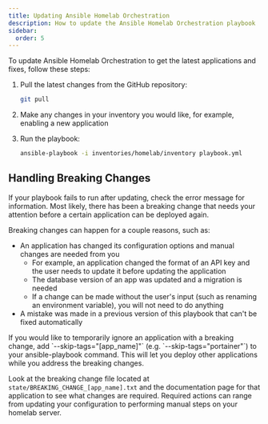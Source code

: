 ```yaml
---
title: Updating Ansible Homelab Orchestration
description: How to update the Ansible Homelab Orchestration playbook
sidebar:
  order: 5
---
```



To update Ansible Homelab Orchestration to get the latest applications and fixes, follow these steps:

<Steps>

1. Pull the latest changes from the GitHub repository:

   ```sh
   git pull
   ```

2. Make any changes in your inventory you would like, for example, enabling a new application
3. Run the playbook:
   ```sh
   ansible-playbook -i inventories/homelab/inventory playbook.yml
   ```

</Steps>

## Handling Breaking Changes

If your playbook fails to run after updating, check the error message for information.
Most likely, there has been a breaking change that needs your attention before a certain application can be deployed again.

Breaking changes can happen for a couple reasons, such as:
- An application has changed its configuration options and manual changes are needed from you
   - For example, an application changed the format of an API key and the user needs to update it before updating the application
   - The database version of an app was updated and a migration is needed
   - If a change can be made without the user's input (such as renaming an environment variable), you will not need to do anything
- A mistake was made in a previous version of this playbook that can't be fixed automatically

<Aside type="tip">
	If you would like to temporarily ignore an application with a breaking change,
	add `--skip-tags="[app_name]"` (e.g. `--skip-tags="portainer"`) to your
	ansible-playbook command. This will let you deploy other applications while
	you address the breaking changes.
</Aside>

Look at the breaking change file located at `state/BREAKING_CHANGE_[app_name].txt` and the documentation page for that application to see what changes are required.
Required actions can range from updating your configuration to performing manual steps on your homelab server.